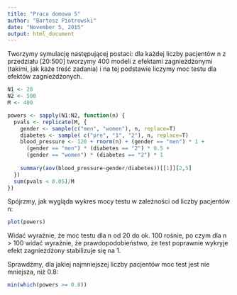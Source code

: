 ```yaml
---
title: "Praca domowa 5"
author: "Bartosz Piotrowski"
date: "November 5, 2015"
output: html_document
---
```


Tworzymy symulację następującej postaci: dla każdej liczby pacjentów n z przedziału [20:500] tworzymy 400 modeli z efektami zagnieżdżonymi (takimi, jak każe treść zadania) i na tej podstawie liczymy moc testu dla efektów zagnieżdżonych. 
```r
N1 <- 20
N2 <- 500
M <- 400

powers <- sapply(N1:N2, function(n) {
  pvals <- replicate(M, {
    gender <- sample(c("men", "women"), n, replace=T)
    diabetes <- sample( c("pre", "1", "2"), n, replace=T)
    blood_pressure <- 120 + rnorm(n) + (gender == "men") * 1 + 
      (gender == "men") * (diabetes == "2") * 0.5 +
      (gender == "women") * (diabetes == "2") * 1
    
    summary(aov(blood_pressure~gender/diabetes))[[1]][2,5]
  })
  sum(pvals < 0.05)/M
})
```

Spójrzmy, jak wygląda wykres mocy testu w zależności od liczby pacjentów n:
```r
plot(powers)
```


Widać wyraźnie, że moc testu dla n od 20 do ok. 100 rośnie, po czym dla n > 100 widać wyraźnie, że prawdopodobieństwo, że test poprawnie wykryje efekt zagnieżdżony stabilizuje się na 1.


Sprawdźmy, dla jakiej najmniejszej liczby pacjentów moc test jest nie mniejsza, niż 0.8:
```r
min(which(powers >= 0.8))
```

